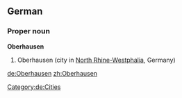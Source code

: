 ==German==
{{wikipedia}}
{{wikipedia|lang=de}}
===Proper noun===
'''Oberhausen'''
# Oberhausen (city in [[North Rhine-Westphalia]], Germany)
[[Category:de:Cities]]

[[de:Oberhausen]]
[[zh:Oberhausen]]